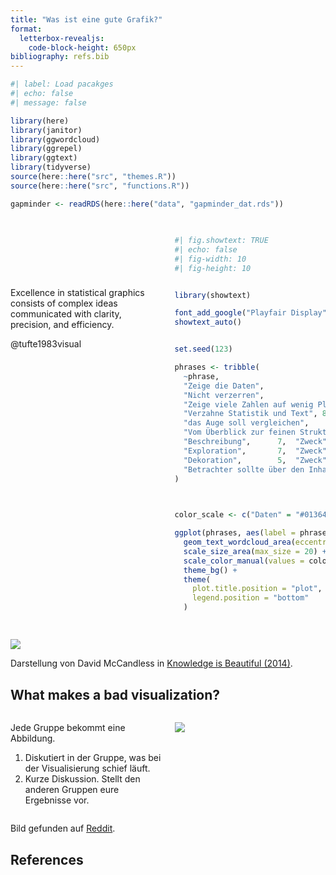 ```yaml
---
title: "Was ist eine gute Grafik?"
format: 
  letterbox-revealjs:
    code-block-height: 650px
bibliography: refs.bib
---
```


```r
#| label: Load pacakges
#| echo: false
#| message: false

library(here)
library(janitor)
library(ggwordcloud)
library(ggrepel)
library(ggtext)
library(tidyverse)
source(here::here("src", "themes.R"))
source(here::here("src", "functions.R"))

gapminder <- readRDS(here::here("data", "gapminder_dat.rds"))
```


## 

::: {.columns}
::: {.column width="50%"}

\
\
\
\

:::{.quote}
Excellence in statistical graphics consists of complex ideas communicated with clarity, precision, and efficiency. \

::: {.small}
@tufte1983visual
:::

:::

:::
::: {.column width="50%"}

::: {.fragment}
```r
#| fig.showtext: TRUE
#| echo: false
#| fig-width: 10
#| fig-height: 10


library(showtext)

font_add_google("Playfair Display", family = "playfair")
showtext_auto()


set.seed(123)

phrases <- tribble(
  ~phrase,                           ~freq, ~gruppe,
  "Zeige die Daten",                    12,  "Daten",
  "Nicht verzerren",                    10,  "Klarheit",
  "Zeige viele Zahlen auf wenig Platz",                9,  "Daten",
  "Verzahne Statistik und Text", 8,  "Klarheit",
  "das Auge soll vergleichen",             11,  "Klarheit",
  "Vom Überblick zur feinen Struktur",   8,  "Daten",
  "Beschreibung",      7,  "Zweck",
  "Exploration",       7,  "Zweck",
  "Dekoration",        5,  "Zweck",
  "Betrachter sollte über den Inhalt nachdenken, nicht über die Methodik ",     12,  "Klarheit"
)


  
color_scale <- c("Daten" = "#01364C", "Klarheit" = "#269b88", "Zweck" = "#F4BA02")

ggplot(phrases, aes(label = phrase, size = freq, color = gruppe)) +
  geom_text_wordcloud_area(eccentricity = 0.9, rm_outside = TRUE, size = 70, family = "playfair") +
  scale_size_area(max_size = 20) +
  scale_color_manual(values = color_scale) +
  theme_bg() +
  theme(
    plot.title.position = "plot",
    legend.position = "bottom"
  )

```
:::

:::
:::

## {background-color="white"}

![](./images/mcCandless.png)

::: image-ref
Darstellung von David McCandless in [Knowledge is Beautiful (2014)](https://informationisbeautiful.net/visualizations/what-makes-a-good-data-visualization/).
:::




## What makes a bad visualization?

::: {.columns}
::: {.column width="50%"}

::: {.exercise}

Jede Gruppe bekommt eine Abbildung. 

1. Diskutiert in der Gruppe, was bei der Visualisierung schief läuft. 
1. Kurze Diskussion. Stellt den anderen Gruppen eure Ergebnisse vor.

:::

::: 
::: {.column width="50%"}
![](./images/star_plot.jpeg)

:::
:::


::: {.image-ref}
Bild gefunden auf [Reddit](https://www.reddit.com/r/dataisugly/comments/1msd4v2/its_not_wrong_but_i_still_hate_it/). 
:::

## References
